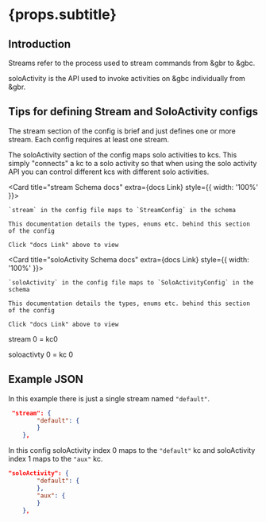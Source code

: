 
# {props.subtitle}

## Introduction

Streams refer to the process used to stream commands from &gbr to &gbc.

soloActivity is the API used to invoke activities on &gbc individually from &gbr.

## Tips for defining Stream and SoloActivity configs

The stream section of the config is brief and just defines one or more stream. Each config requires at least one stream.

The soloActivity section of the config maps solo activities to kcs. This simply "connects" a kc to a solo activity so that when using the solo activity API you can control different kcs with different solo activities.


<Card title="stream Schema docs" extra={<GlowsiteLink to="/docs/types/StreamConfig">docs Link</GlowsiteLink>} style={{ width: '100%' }}>

    `stream` in the config file maps to `StreamConfig` in the schema

    This documentation details the types, enums etc. behind this section of the config

    Click "docs Link" above to view
</Card>

<Card title="soloActivity Schema docs" extra={<GlowsiteLink to="/docs/types/SoloActivityConfig">docs Link</GlowsiteLink>} style={{ width: '100%' }}>

    `soloActivity` in the config file maps to `SoloActivityConfig` in the schema

    This documentation details the types, enums etc. behind this section of the config

    Click "docs Link" above to view
</Card>


stream 0 = kc0

soloactivty 0 = kc 0

## Example JSON

In this example there is just a single stream named `"default"`.

```json
 "stream": {
        "default": {
        }
    },
```

In this config soloActivity index 0 maps to the `"default"` kc and soloActivity index 1 maps to the `"aux"` kc.

```json
"soloActivity": {
        "default": {
        },
        "aux": {
        }
    },
```

